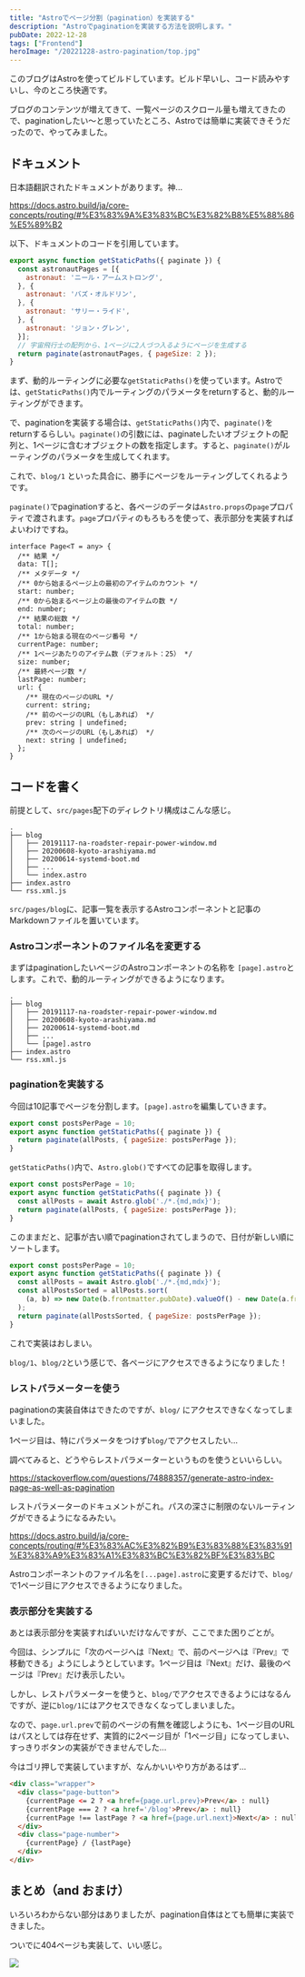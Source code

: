 ```yaml
---
title: "Astroでページ分割（pagination）を実装する"
description: "Astroでpaginationを実装する方法を説明します。"
pubDate: 2022-12-28
tags: ["Frontend"]
heroImage: "/20221228-astro-pagination/top.jpg"
---
```


このブログはAstroを使ってビルドしています。ビルド早いし、コード読みやすいし、今のところ快適です。

ブログのコンテンツが増えてきて、一覧ページのスクロール量も増えてきたので、paginationしたい〜と思っていたところ、Astroでは簡単に実装できそうだったので、やってみました。

## ドキュメント

日本語翻訳されたドキュメントがあります。神...

https://docs.astro.build/ja/core-concepts/routing/#%E3%83%9A%E3%83%BC%E3%82%B8%E5%88%86%E5%89%B2

以下、ドキュメントのコードを引用しています。

```javascript
export async function getStaticPaths({ paginate }) {
  const astronautPages = [{
    astronaut: 'ニール・アームストロング',
  }, {
    astronaut: 'バズ・オルドリン',
  }, {
    astronaut: 'サリー・ライド',
  }, {
    astronaut: 'ジョン・グレン',
  }];
  // 宇宙飛行士の配列から、1ページに2人づつ入るようにページを生成する
  return paginate(astronautPages, { pageSize: 2 });
}
```

まず、動的ルーティングに必要な`getStaticPaths()`を使っています。Astroでは、`getStaticPaths()`内でルーティングのパラメータをreturnすると、動的ルーティングができます。

で、paginationを実装する場合は、`getStaticPaths()`内で、`paginate()`をreturnするらしい。`paginate()`の引数には、paginateしたいオブジェクトの配列と、1ページに含むオブジェクトの数を指定します。すると、`paginate()`がルーティングのパラメータを生成してくれます。

これで、`blog/1` といった具合に、勝手にページをルーティングしてくれるようです。

`paginate()`でpaginationすると、各ページのデータは`Astro.props`の`page`プロパティで渡されます。`page`プロパティのもろもろを使って、表示部分を実装すればよいわけですね。

```
interface Page<T = any> {
  /** 結果 */
  data: T[];
  /** メタデータ */
  /** 0から始まるページ上の最初のアイテムのカウント */
  start: number;
  /** 0から始まるページ上の最後のアイテムの数 */
  end: number;
  /** 結果の総数 */
  total: number;
  /** 1から始まる現在のページ番号 */
  currentPage: number;
  /** 1ページあたりのアイテム数（デフォルト：25） */
  size: number;
  /** 最終ページ数 */
  lastPage: number;
  url: {
    /** 現在のページのURL */
    current: string;
    /** 前のページのURL（もしあれば） */
    prev: string | undefined;
    /** 次のページのURL（もしあれば） */
    next: string | undefined;
  };
}
```

## コードを書く

前提として、`src/pages`配下のディレクトリ構成はこんな感じ。

```
.
├── blog
│   ├── 20191117-na-roadster-repair-power-window.md
│   ├── 20200608-kyoto-arashiyama.md
│   ├── 20200614-systemd-boot.md
│   ├── ...
│   └── index.astro
├── index.astro
└── rss.xml.js
```

`src/pages/blog`に、記事一覧を表示するAstroコンポーネントと記事のMarkdownファイルを置いています。

### Astroコンポーネントのファイル名を変更する

まずはpaginationしたいページのAstroコンポーネントの名称を `[page].astro`とします。これで、動的ルーティングができるようになります。

```
.
├── blog
│   ├── 20191117-na-roadster-repair-power-window.md
│   ├── 20200608-kyoto-arashiyama.md
│   ├── 20200614-systemd-boot.md
│   ├── ...
│   └── [page].astro
├── index.astro
└── rss.xml.js
```

### paginationを実装する

今回は10記事でページを分割します。`[page].astro`を編集していきます。

```javascript
export const postsPerPage = 10;
export async function getStaticPaths({ paginate }) {
  return paginate(allPosts, { pageSize: postsPerPage });
}
```

`getStaticPaths()`内で、`Astro.glob()`ですべての記事を取得します。

```javascript
export const postsPerPage = 10;
export async function getStaticPaths({ paginate }) {
  const allPosts = await Astro.glob('./*.{md,mdx}');
  return paginate(allPosts, { pageSize: postsPerPage });
}
```

このままだと、記事が古い順でpaginationされてしまうので、日付が新しい順にソートします。

```javascript
export const postsPerPage = 10;
export async function getStaticPaths({ paginate }) {
  const allPosts = await Astro.glob('./*.{md,mdx}');
  const allPostsSorted = allPosts.sort(
    (a, b) => new Date(b.frontmatter.pubDate).valueOf() - new Date(a.frontmatter.pubDate).valueOf()
  );
  return paginate(allPostsSorted, { pageSize: postsPerPage });
}
```

これで実装はおしまい。

`blog/1`、`blog/2`という感じで、各ページにアクセスできるようになりました！

### レストパラメーターを使う

paginationの実装自体はできたのですが、`blog/` にアクセスできなくなってしまいました。

1ページ目は、特にパラメータをつけず`blog/`でアクセスしたい...

調べてみると、どうやらレストパラメーターというものを使うといいらしい。

https://stackoverflow.com/questions/74888357/generate-astro-index-page-as-well-as-pagination

レストパラメーターのドキュメントがこれ。パスの深さに制限のないルーティングができるようになるみたい。

https://docs.astro.build/ja/core-concepts/routing/#%E3%83%AC%E3%82%B9%E3%83%88%E3%83%91%E3%83%A9%E3%83%A1%E3%83%BC%E3%82%BF%E3%83%BC

Astroコンポーネントのファイル名を`[...page].astro`に変更するだけで、`blog/`で1ページ目にアクセスできるようになりました。

### 表示部分を実装する

あとは表示部分を実装すればいいだけなんですが、ここでまた困りごとが。

今回は、シンプルに「次のページへは『Next』で、前のページへは『Prev』で移動できる」ようにしようとしています。1ページ目は『Next』だけ、最後のページは『Prev』だけ表示したい。

しかし、レストパラメーターを使うと、`blog/`でアクセスできるようにはなるんですが、逆に`blog/1`にはアクセスできなくなってしまいました。

なので、`page.url.prev`で前のページの有無を確認しようにも、1ページ目のURLはパスとしては存在せず、実質的に2ページ目が「1ページ目」になってしまい、すっきりボタンの実装ができませんでした...

今はゴリ押しで実装していますが、なんかいいやり方があるはず...

```html
<div class="wrapper">
  <div class="page-button">
    {currentPage <= 2 ? <a href={page.url.prev}>Prev</a> : null}
    {currentPage === 2 ? <a href='/blog'>Prev</a> : null}
    {currentPage !== lastPage ? <a href={page.url.next}>Next</a> : null}
  </div>
  <div class="page-number">
    {currentPage} / {lastPage}
  </div>
</div>
```

## まとめ（and おまけ）

いろいろわからない部分はありましたが、pagination自体はとても簡単に実装できました。

ついでに404ページも実装して、いい感じ。

![](/20221228-astro-pagination/image01.png)